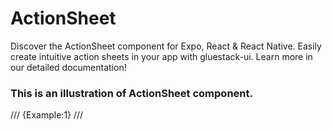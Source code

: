 # ActionSheet

Discover the ActionSheet component for Expo, React & React Native. Easily create intuitive action sheets in your app with gluestack-ui. Learn more in our detailed documentation!


### This is an illustration of ActionSheet component.
/// {Example:1} ///